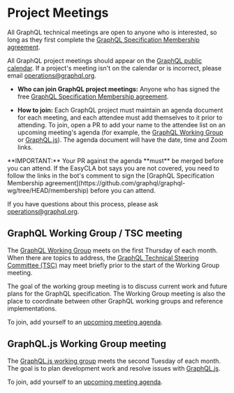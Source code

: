 # Project Meetings

All GraphQL technical meetings are open to anyone who is interested, so long as they first complete the [GraphQL Specification Membership agreement](https://github.com/graphql/graphql-wg/tree/HEAD/membership).

All GraphQL project meetings should appear on the [GraphQL public calendar](https://calendar.graphql.org). If a project's meeting isn't on the calendar or is incorrect, please email operations@graphql.org.

- **Who can join GraphQL project meetings:** Anyone who has signed the free [GraphQL Specification Membership agreement](https://github.com/graphql/graphql-wg/tree/HEAD/membership).

- **How to join:** Each GraphQL project must maintain an agenda document for each meeting, and each attendee must add themselves to it prior to attending. To join, open a PR to add your name to the attendee list on an upcoming meeting's agenda (for example, the [GraphQL Working Group](https://github.com/graphql/graphql-wg/tree/HEAD/agendas) or [GraphQL.js](https://github.com/graphql/graphql-js-wg/tree/main/agendas)). The agenda document will have the date, time and Zoom links.


<Callout type="warning">
  **IMPORTANT:** Your PR against the agenda **must** be merged before you can attend. If the EasyCLA bot says you are not covered, you need to follow the links in the bot's comment to sign the [GraphQL Specification Membership agreement](https://github.com/graphql/graphql-wg/tree/HEAD/membership) before you can attend.
</Callout>

If you have questions about this process, please ask [operations@graphql.org](mailto:operations@graphql.org).

## GraphQL Working Group / TSC meeting

The [GraphQL Working Group](https://github.com/graphql/graphql-wg) meets on the first Thursday of each month. When there are topics to address, the [GraphQL Technical Steering Committee (TSC)](https://github.com/graphql/graphql-wg/blob/HEAD/GraphQL-TSC.md) may meet briefly prior to the start of the Working Group meeting.

The goal of the working group meeting is to discuss current work and future plans for the GraphQL specification. The Working Group meeting is also the place to coordinate between other GraphQL working groups and reference implementations.

To join, add yourself to an [upcoming meeting agenda](https://github.com/graphql/graphql-wg/tree/HEAD/agendas).

## GraphQL.js Working Group meeting

The [GraphQL.js working group](https://github.com/graphql/graphql-js-wg) meets the second Tuesday of each month. The goal is to plan development work and resolve issues with [GraphQL.js](https://github.com/graphql/graphql-js).

To join, add yourself to an [upcoming meeting agenda](https://github.com/graphql/graphql-js-wg/tree/HEAD/agendas).
